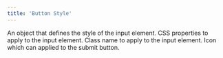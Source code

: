 ```yaml
---
title: 'Button Style'
---
```


<ResponseField name="button" type="object">
  An object that defines the style of the input element.

  <ResponseField name="styles" type="CSSProperties">
    CSS properties to apply to the input element.
  </ResponseField>

  <ResponseField name="className" type="string">
    Class name to apply to the input element.
  </ResponseField>

  <ResponseField name="icon" type="ReactNode">
    Icon which can applied to the submit button.
  </ResponseField>
</ResponseField>
